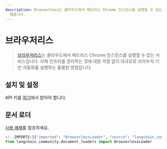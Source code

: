 ```yaml
---
description: Browserless는 클라우드에서 헤드리스 Chrome 인스턴스를 실행할 수 있는 서비스로, 자동화를 손쉽게 관리할 수 있게
  해줍니다.
---
```


# 브라우저리스

> [브라우저리스](https://www.browserless.io/docs/start)는 클라우드에서 헤드리스 Chrome 인스턴스를 실행할 수 있는 서비스입니다. 자체 인프라를 관리하는 것에 대한 걱정 없이 대규모로 브라우저 기반 자동화를 실행하는 훌륭한 방법입니다.

## 설치 및 설정

API 키를 [여기](https://www.browserless.io/pricing/)에서 받아야 합니다.

## 문서 로더

[사용 예제](/docs/integrations/document_loaders/browserless)를 참조하세요.

```python
<!--IMPORTS:[{"imported": "BrowserlessLoader", "source": "langchain_community.document_loaders", "docs": "https://api.python.langchain.com/en/latest/document_loaders/langchain_community.document_loaders.browserless.BrowserlessLoader.html", "title": "Browserless"}]-->
from langchain_community.document_loaders import BrowserlessLoader
```